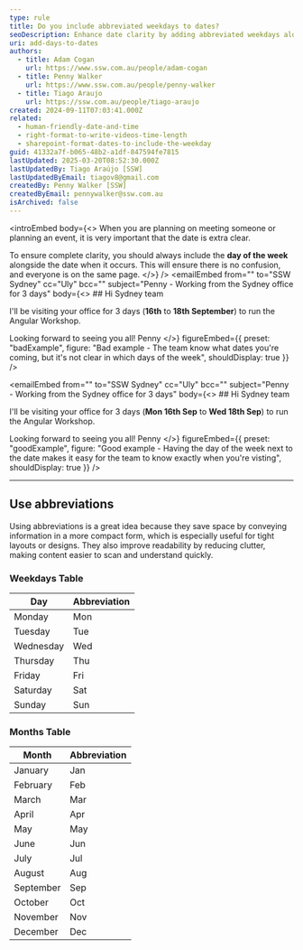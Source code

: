 ```yaml
---
type: rule
title: Do you include abbreviated weekdays to dates?
seoDescription: Enhance date clarity by adding abbreviated weekdays alongside dates. Improve readability and organization for schedules, calendars, and event planning.
uri: add-days-to-dates
authors:
  - title: Adam Cogan
    url: https://www.ssw.com.au/people/adam-cogan
  - title: Penny Walker
    url: https://www.ssw.com.au/people/penny-walker
  - title: Tiago Araujo
    url: https://ssw.com.au/people/tiago-araujo
created: 2024-09-11T07:03:41.000Z
related:
  - human-friendly-date-and-time
  - right-format-to-write-videos-time-length
  - sharepoint-format-dates-to-include-the-weekday
guid: 41332a7f-b065-48b2-a1df-847594fe7815
lastUpdated: 2025-03-20T08:52:30.000Z
lastUpdatedBy: Tiago Araújo [SSW]
lastUpdatedByEmail: tiagov8@gmail.com
createdBy: Penny Walker [SSW]
createdByEmail: pennywalker@ssw.com.au
isArchived: false
---
```


<introEmbed
  body={<>
When you are planning on meeting someone or planning an event, it is very important that the date is extra clear.

To ensure complete clarity, you should always include the **day of the week** alongside the date when it occurs. This will ensure there is no confusion, and everyone is on the same page.
  </>}
/>
<emailEmbed
  from=""
  to="SSW Sydney"
  cc="Uly"
  bcc=""
  subject="Penny - Working from the Sydney office for 3 days"
  body={<>
    ## Hi Sydney team

I'll be visiting your office for 3 days (**16th** to **18th September**) to run the Angular Workshop.

Looking forward to seeing you all!
Penny
  </>}
  figureEmbed={{
    preset: "badExample",
    figure: "Bad example - The team know what dates you're coming, but it's not clear in which days of the week",
    shouldDisplay: true
  }}
/>

<emailEmbed
  from=""
  to="SSW Sydney"
  cc="Uly"
  bcc=""
  subject="Penny - Working from the Sydney office for 3 days"
  body={<>
    ## Hi Sydney team

I'll be visiting your office for 3 days (**Mon 16th Sep** to **Wed 18th Sep**) to run the Angular Workshop.

Looking forward to seeing you all!
Penny
  </>}
  figureEmbed={{
    preset: "goodExample",
    figure: "Good example - Having the day of the week next to the date makes it easy for the team to know exactly when you're visting",
    shouldDisplay: true
  }}
/>

---

## Use abbreviations

Using abbreviations is a great idea because they save space by conveying information in a more compact form, which is especially useful for tight layouts or designs. They also improve readability by reducing clutter, making content easier to scan and understand quickly.

### Weekdays Table

| Day       | Abbreviation |
|-----------|--------------|
| Monday    | Mon          |
| Tuesday   | Tue          |
| Wednesday | Wed          |
| Thursday  | Thu          |
| Friday    | Fri          |
| Saturday  | Sat          |
| Sunday    | Sun          |

### Months Table

| Month       | Abbreviation |
|-------------|--------------|
| January     | Jan          |
| February    | Feb          |
| March       | Mar          |
| April       | Apr          |
| May         | May          |
| June        | Jun          |
| July        | Jul          |
| August      | Aug          |
| September   | Sep          |
| October     | Oct          |
| November    | Nov          |
| December    | Dec          |
